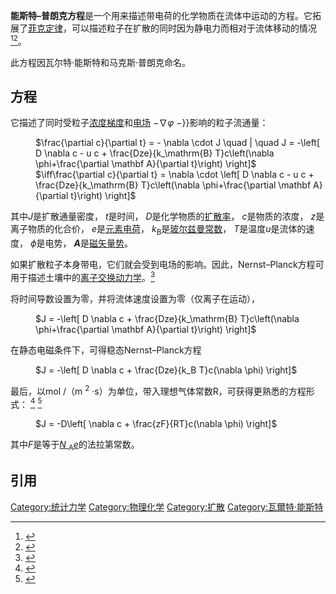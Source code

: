 '''能斯特–普朗克方程'''是一个用来描述带电荷的化学物质在流体中运动的方程。它拓展了[[菲克定律|菲克定律]]，可以描述粒子在扩散的同时因为静电力而相对于流体移动的情况<ref name="Kirby">{{Cite book|last=Kirby|first=B. J.|title=Micro- and Nanoscale Fluid Mechanics: Transport in Microfluidic Devices: Chapter 11: Species and Charge Transport|url=http://www.kirbyresearch.com/index.cfm/wrap/textbook/microfluidicsnanofluidicsch11.html|year=2010}}</ref><ref name="Probstein">{{Cite book|last=Probstein|first=R.|title=Physicochemical Hydrodynamics|year=1994}}</ref>。

此方程因瓦尔特·能斯特和马克斯·普朗克命名。

== 方程 ==
它描述了同时受粒子[[分子擴散|浓度梯度]]和[[電場|电场]] {{Nowrap|''E'' {{=}} −∇''φ'' −{{sfrac|∂'''A'''|∂''t''}}}}影响的粒子流通量：

: <math>\frac{\partial c}{\partial t} = - \nabla \cdot J \quad | \quad J = -\left[ D \nabla c - u c + \frac{Dze}{k_\mathrm{B} T}c\left(\nabla \phi+\frac{\partial \mathbf A}{\partial t}\right) \right]</math>
: <math>\iff\frac{\partial c}{\partial t} = \nabla \cdot \left[ D \nabla c - u c + \frac{Dze}{k_\mathrm{B} T}c\left(\nabla \phi+\frac{\partial \mathbf A}{\partial t}\right) \right]</math>

其中''J''是扩散通量密度， ''t''是时间， ''D''是化学物质的[[质量扩散率|扩散率]]， ''c''是物质的浓度， ''z''是离子物质的化合价， ''e''是[[基本电荷|元素电荷]]， ''k''<sub>B</sub>是[[波茲曼常數|玻尔兹曼常数]]， ''T''是温度<math> u </math>是流体的速度， ''<math>\phi</math>''是电势， ''<math> \mathbf A </math>''是[[磁矢势|磁矢量势]]。

如果扩散粒子本身带电，它们就会受到电场的影响。因此，Nernst–Planck方程可用于描述土壤中的[[離子交換|离子交换]][[化学动力学|动力学]]。<ref name="Sparks1988">{{Cite book|last=Sparks|first=D. L.|year=1988|title=Kinetics of Soil Chemical Processes|publisher=Academic Press, New York|pages=101ff}}</ref>

将时间导数设置为零，并将流体速度设置为零（仅离子在运动），

: <math> J = -\left[ D \nabla c + \frac{Dze}{k_\mathrm{B} T}c\left(\nabla \phi+\frac{\partial \mathbf A}{\partial t}\right) \right]</math>

在静态电磁条件下，可得稳态Nernst–Planck方程

: <math> J = -\left[ D \nabla c + \frac{Dze}{k_B T}c(\nabla \phi) \right]</math>

最后，以mol /（m <sup>2</sup> ·s）为单位，带入理想气体常数R，可获得更熟悉的方程形式： <ref>{{Cite book|first=B.|last=Hille|year=1992|title=Ionic Channels of Excitable Membranes|url=https://archive.org/details/ionicchannelsofe00hill|edition=2nd|publisher=Sinauer|location=Sunderland, MA|page=[https://archive.org/details/ionicchannelsofe00hill/page/267 267]}}</ref> <ref>{{Cite book|first=B.|last=Hille|year=1992|title=Ionic Channels of Excitable Membranes|url=https://archive.org/details/ionicchannelsofe00hill|edition=3rd|publisher=Sinauer|location=Sunderland, MA|page=[https://archive.org/details/ionicchannelsofe00hill/page/318 318]}}</ref>

: <math> J = -D\left[ \nabla c + \frac{zF}{RT}c(\nabla \phi) \right]</math>

其中''F''是等于[[阿伏伽德罗常数|''N'' <sub>A</sub>]][[基本电荷|''e'']]的法拉第常数。

== 引用 ==
{{Reflist}}
[[Category:统计力学|Category:统计力学]]
[[Category:物理化学|Category:物理化学]]
[[Category:扩散|Category:扩散]]
[[Category:瓦爾特·能斯特|Category:瓦爾特·能斯特]]